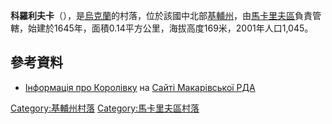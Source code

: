 {{coord|50|32|59|N|29|43|52|E|scale:30000|display=title}}

'''科羅利夫卡'''（{{lang-uk|Королівка}}），是[[烏克蘭|烏克蘭]]的村落，位於該國中北部[[基輔州|基輔州]]，由[[馬卡里夫區|馬卡里夫區]]負責管轄，始建於1645年，面積0.14平方公里，海拔高度169米，2001年人口1,045。

==參考資料==
* [http://adm-makariv.gov.ua/index.php?option=com_content&view=article&id=215 Інформація про Королівку] на [https://web.archive.org/web/20150402000656/http://adm.makariv.org/ Сайті Макарівської РДА]

{{DEFAULTSORT:Королівка}}
[[Category:基輔州村落|Category:基輔州村落]]
[[Category:馬卡里夫區村落|Category:馬卡里夫區村落]]


{{Kiev-geo-stub}}